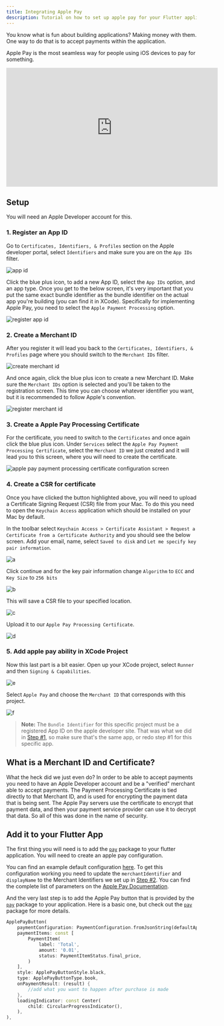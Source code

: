 ```yaml
---
title: Integrating Apple Pay
description: Tutorial on how to set up apple pay for your Flutter application
---
```


You know what is fun about building applications? Making money with them. One way to do that is to accept payments within the application.

Apple Pay is the most seamless way for people using iOS devices to pay for something. 

<iframe width="560" height="315" src="https://www.youtube.com/embed/An2S8xKx-k8" title="YouTube video player" frameborder="0" allow="accelerometer; autoplay; clipboard-write; encrypted-media; gyroscope; picture-in-picture; web-share" allowfullscreen></iframe>

## Setup
You will need an Apple Developer account for this.

### 1. Register an App ID
Go to `Certificates, Identifiers, & Profiles` section on the Apple developer portal, select `Identifiers` and make sure you are on the `App IDs` filter.

![app id](/images/flutter_apple_pay_1.png)

Click the blue plus icon, to add a new App ID, select the `App IDs` option, and an app type. Once you get to the below screen, it's very important that you put the same exact bundle identifier as the bundle identifier on the actual app you're building (you can find it in XCode). Specifically for implementing Apple Pay, you need to select the `Apple Payment Processing` option. 

![register app id](/images/flutter_apple_pay_2.png)

### 2. Create a Merchant ID
After you register it will lead you back to the `Certificates, Identifiers, & Profiles` page where you should switch to the `Merchant IDs` filter. 

![create merchant id](/images/flutter_apple_pay_3.png)

And once again, click the blue plus icon to create a new Merchant ID. Make sure the `Merchant IDs` option is selected and you'll be taken to the registration screen. This time you can choose whatever identifier you want, but it is recommended to follow Apple's convention.

![register merchant id](/images/flutter_apple_pay_4.png)

### 3. Create a Apple Pay Processing Certificate
For the certificate, you need to switch to the `Certificates` and once again click the blue plus icon. Under `Services` select the `Apple Pay Payment Processing Certificate`, select the `Merchant ID` we just created and it will lead you to this screen, where you will need to create the certificate.

![apple pay payment processing certificate configuration screen](/images/flutter_apple_pay_5.png)

### 4. Create a CSR for certificate
Once you have clicked the button highlighted above, you will need to upload a Certificate Signing Request (CSR) file from your Mac. To do this you need to open the `Keychain Access` application which should be installed on your Mac by default.

In the toolbar select `Keychain Access > Certificate Assistant > Request a Certificate from a Certificate Authority` and you should see the below screen. Add your email, name, select `Saved to disk` and `Let me specify key pair information`.

![a](/images/flutter_apple_pay_6.png)

Click continue and for the key pair information change `Algorithm` to `ECC` and `Key Size` to `256 bits`

![b](/images/flutter_apple_pay_7.png)

This will save a CSR file to your specified location.

![c](/images/flutter_apple_pay_8.png)

Upload it to our `Apple Pay Processing Certificate`.

![d](/images/flutter_apple_pay_9.png)

### 5. Add apple pay ability in XCode Project
Now this last part is a bit easier. Open up your XCode project, select `Runner` and then `Signing & Capabilities`.

![e](/images/flutter_apple_pay_10.png)

Select `Apple Pay` and choose the `Merchant ID` that corresponds with this project.

![f](/images/flutter_apple_pay_11.png)

> **Note:** The `Bundle Identifier` for this specific project must be a registered App ID on the apple developer site. That was what we did in <a href="#1-register-an-app-id">Step #1</a>, so make sure that's the same app, or redo step #1 for this specific app.


## What is a Merchant ID and Certificate?
What the heck did we just even do? In order to be able to accept payments you need to have an Apple Developer account and be a "verified" merchant able to accept payments. The Payment Processing Certificate is tied directly to that Merchant ID, and is used for encrypting the payment data that is being sent. The Apple Pay servers use the certificate to encrypt that payment data, and then your payment service provider can use it to decrypt that data. So all of this was done in the name of security.

## Add it to your Flutter App
The first thing you will need is to add the <a href="https://pub.dev/packages/pay" target="_blank">`pay`</a> package to your flutter application. You will need to create an apple pay configuration. 

You can find an example default configuration <a href="https://github.com/google-pay/flutter-plugin/blob/main/pay/example/lib/payment_configurations.dart#L27" target="_blank">here</a>. To get this configuration working you need to update the `merchantIdentifier` and `displayName` to the Merchant Identifiers we set up in <a href="#2-create-a-merchant-id">Step #2</a>. You can find the complete list of parameters on the  <a href="https://developer.apple.com/documentation/passkit/pkpaymentrequest" target="_blank">Apple Pay Documentation</a>.

And the very last step is to add the Apple Pay button that is provided by the <a href="https://pub.dev/packages/pay" target="_blank">`pay`</a> package to your application. Here is a basic one, but check out the <a href="https://pub.dev/packages/pay" target="_blank">`pay`</a> package for more details.

```dart
ApplePayButton(
    paymentConfiguration: PaymentConfiguration.fromJsonString(defaultApplePay),
    paymentItems: const [
        PaymentItem(
            label: 'Total',
            amount: '0.01',
            status: PaymentItemStatus.final_price,
        )
    ],
    style: ApplePayButtonStyle.black,
    type: ApplePayButtonType.book,
    onPaymentResult: (result) {
        //add what you want to happen after purchase is made
    },
    loadingIndicator: const Center(
        child: CircularProgressIndicator(),
    ),
),
```